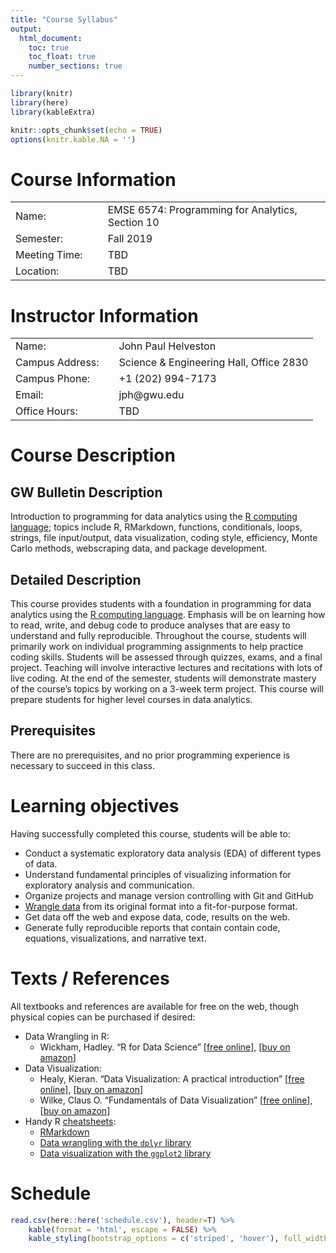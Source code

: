 ```yaml
---
title: "Course Syllabus"
output:
  html_document:
    toc: true
    toc_float: true
    number_sections: true
---
```


```r
library(knitr)
library(here)
library(kableExtra)

knitr::opts_chunk$set(echo = TRUE)
options(knitr.kable.NA = '')
```

# Course Information

|  |  |
|---------------------|--------------------------------------------------|
| Name:&emsp;         | EMSE 6574: Programming for Analytics, Section 10 |
| Semester:&emsp;     | Fall 2019                                        |
| Meeting Time:&emsp; | TBD                                              |
| Location:&emsp;     | TBD                                              |

<vspace:10pt>

# Instructor Information

|  |  |
|-----------------------|-----------------------------------------|
| Name:&emsp;           | John Paul Helveston                     |
| Campus Address:&emsp; | Science & Engineering Hall, Office 2830 |
| Campus Phone:&emsp;   | +1 (202) 994-7173                       |
| Email:&emsp;          | jph@gwu.edu                             |
| Office Hours:&emsp;   | TBD                                     |

<vspace:10pt>

# Course Description

## GW Bulletin Description

Introduction to programming for data analytics using the [R computing language](https://www.r-project.org/); topics include R, RMarkdown, functions, conditionals, loops, strings, file input/output, data visualization, coding style, efficiency, Monte Carlo methods, webscraping data, and package development.

## Detailed Description

This course provides students with a foundation in programming for data analytics using the [R computing language](https://www.r-project.org/). Emphasis will be on learning how to read, write, and debug code to produce analyses that are easy to understand and fully reproducible. Throughout the course, students will primarily work on individual programming assignments to help practice coding skills. Students will be assessed through quizzes, exams, and a final project. Teaching will involve interactive lectures and recitations with lots of live coding. At the end of the semester, students will demonstrate mastery of the course's topics by working on a 3-week term project. This course will prepare students for higher level courses in data analytics.

## Prerequisites 

There are no prerequisites, and no prior programming experience is necessary to succeed in this class.

# Learning objectives

Having successfully completed this course, students will be able to:

- Conduct a systematic exploratory data analysis (EDA) of different types of data.
- Understand fundamental principles of visualizing information for exploratory analysis and communication.
- Organize projects and manage version controlling with Git and GitHub
- [Wrangle data](https://r4ds.had.co.nz/wrangle-intro.html) from its original format into a fit-for-purpose format.
- Get data off the web and expose data, code, results on the web.
- Generate fully reproducible reports that contain contain code, equations, visualizations, and narrative text.

# Texts / References

All textbooks and references are available for free on the web, though physical copies can be purchased if desired:

- Data Wrangling in R:
    - Wickham, Hadley. "R for Data Science"
    [[free online](https://r4ds.had.co.nz/)],
    [[buy on amazon](https://www.amazon.com/Data-Science-Transform-Visualize-Model/dp/1491910399)]
- Data Visualization:
    - Healy, Kieran. "Data Visualization: A practical introduction"
    [[free online](http://socviz.co/)],
    [[buy on amazon](https://www.amazon.com/Data-Visualization-Introduction-Kieran-Healy/dp/0691181624)]
    - Wilke, Claus O. "Fundamentals of Data Visualization"
    [[free online](https://serialmentor.com/dataviz/)],
    [[buy on amazon](https://www.amazon.com/Fundamentals-Data-Visualization-Informative-Compelling/dp/1492031089)]
- Handy R [cheatsheets](https://www.rstudio.com/resources/cheatsheets/):
    - [RMarkdown](https://github.com/rstudio/cheatsheets/raw/master/rmarkdown-2.0.pdf)
    - [Data wrangling with the `dplyr` library](https://github.com/rstudio/cheatsheets/raw/master/data-transformation.pdf)
    - [Data visualization with the `ggplot2` library](https://github.com/rstudio/cheatsheets/raw/master/data-visualization-2.1.pdf)

# Schedule

```r
read.csv(here::here('schedule.csv'), header=T) %>% 
    kable(format = 'html', escape = FALSE) %>% 
    kable_styling(bootstrap_options = c('striped', 'hover'), full_width = F)
```